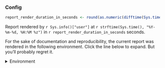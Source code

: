 ### Config
```r
report_render_duration_in_seconds <- round(as.numeric(difftime(Sys.time(), report_render_start_time, units="secs")))
```

Report rendered by `r Sys.info()["user"]` at `r strftime(Sys.time(), "%Y-%m-%d, %H:%M %z")` in `r report_render_duration_in_seconds` seconds.

For the sake of documentation and reproducibility, the current report was rendered in the following environment.  Click the line below to expand.  But you'll probably regret it.



<details>
  <summary>Environment <span class="glyphicon glyphicon-plus-sign"></span></summary>
```r
devtools::session_info()$platform %>% 
  tibble::enframe() %>% 
  knitr::kable(format="html") %>% 
  kableExtra::kable_styling(
    bootstrap_options = c("striped", "hover", "condensed", "responsive"),
    full_width = F, 
    position = "left"
  )
devtools::session_info()$packages %>% 
  knitr::kable(format="html") %>% 
  kableExtra::kable_styling(
    bootstrap_options = c("striped", "hover", "condensed", "responsive"),
    full_width = F, 
    position = "left"
  )
```
</details>
